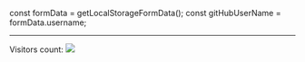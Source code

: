 const formData = getLocalStorageFormData();
const gitHubUserName = formData.username;


<BannerImageMarkdown bannerImage={formData.bannerImage} />
<NameMarkdown name={formData.name} />

---

<RolesMarkdown roles={formData.roles} />

<div className="flex justify-between">
  <div className="w-2/3">
    <BioMarkdown bios={formData.bios} />
  </div>
  <div className="w-1/3 flex flex-col justify-center items-center">
  Visitors count:
  <img src=`https://profile-counter.glitch.me/${gitHubUserName}/count.svg` />
  </div>
</div>

<ProjectsMarkdown projects={formData.projects} />

<TechStackMarkdown techStack={formData.techStacks} />

<SocialsMarkdown socials={formData.socials} />

<IndustryTagsMarkdown industryTags={formData.industryTags} />
